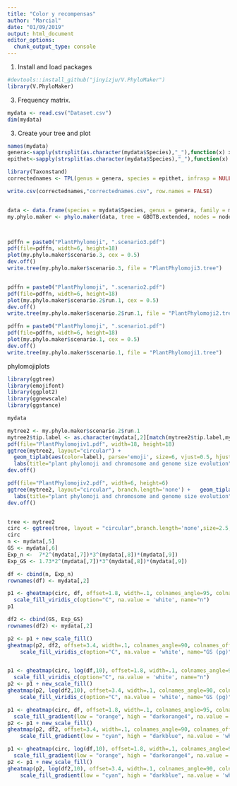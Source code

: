 ```yaml
---
title: "Color y recompensas"
author: "Marcial"
date: "01/09/2019"
output: html_document
editor_options: 
  chunk_output_type: console
---
```

1. Install and load packages

```r
#devtools::install_github("jinyizju/V.PhyloMaker")
library(V.PhyloMaker)


```


3. Frequency matrix.

```r
mydata <- read.csv("Dataset.csv") 
dim(mydata)
```



3. Create your tree and plot

```r


names(mydata)
genera<-sapply(strsplit(as.character(mydata$Species),"_"),function(x) x[1])
epithet<-sapply(strsplit(as.character(mydata$Species),"_"),function(x) x[2])

library(Taxonstand)
correctednames <- TPL(genus = genera, species = epithet, infrasp = NULL,infra = TRUE, corr = TRUE, diffchar = 2, max.distance = 1,version = "1.1", encoding = "UTF-8", author = TRUE,drop.lower.level = FALSE, file = "", silent = TRUE, repeats = 6)

write.csv(correctednames,"correctednames.csv", row.names = FALSE)


data <- data.frame(species = mydata$Species, genus = genera, family = mydata$Family)
my.phylo.maker <- phylo.maker(data, tree = GBOTB.extended, nodes = nodes.info.1, output.sp.list = TRUE, output.tree = FALSE, scenarios = c("S1","S2","S3"), r = 1)



pdffn = paste0("PlantPhylomoji", ".scenario3.pdf")
pdf(file=pdffn, width=6, height=18)
plot(my.phylo.maker$scenario.3, cex = 0.5)
dev.off()
write.tree(my.phylo.maker$scenario.3, file = "PlantPhylomoji3.tree")


pdffn = paste0("PlantPhylomoji", ".scenario2.pdf")
pdf(file=pdffn, width=6, height=18)
plot(my.phylo.maker$scenario.2$run.1, cex = 0.5)
dev.off()
write.tree(my.phylo.maker$scenario.2$run.1, file = "PlantPhylomoji2.tree")

pdffn = paste0("PlantPhylomoji", ".scenario1.pdf")
pdf(file=pdffn, width=6, height=18)
plot(my.phylo.maker$scenario.1, cex = 0.5)
dev.off()
write.tree(my.phylo.maker$scenario.1, file = "PlantPhylomoji1.tree")


```


phylomojiplots
```r

library(ggtree)
library(emojifont)
library(ggplot2)
library(ggnewscale)
library(ggstance)

mydata

mytree2 <- my.phylo.maker$scenario.2$run.1
mytree2$tip.label <- as.character(mydata[,2][match(mytree2$tip.label,mydata[,4])])
pdf(file="PlantPhylomojiv1.pdf", width=18, height=18)
ggtree(mytree2, layout="circular") +
  geom_tiplab(aes(color=label), parse='emoji', size=6, vjust=0.5, hjust = 0.5, offset = 0.9) +
  labs(title="plant phylomoji and chromosome and genome size evolution")
dev.off()

pdf(file="PlantPhylomojiv2.pdf", width=6, height=6)
ggtree(mytree2, layout="circular", branch.length='none') +   geom_tiplab(aes(color=label), parse='emoji', size=6, vjust=0.5, hjust = 0.5, offset = 0.9) +
  labs(title="plant phylomoji and chromosome and genome size evolution")
dev.off()


tree <- mytree2
circ <- ggtree(tree, layout = "circular",branch.length='none',size=2.5, show.legend = FALSE) + geom_tiplab(aes(color=label), parse='emoji', size=12, vjust=0.5, hjust = 0.5, offset = 0.9, show.legend = FALSE)
circ
n <- mydata[,5]
GS <- mydata[,6]
Exp_n <-  7*2^(mydata[,7])*3^(mydata[,8])*(mydata[,9])
Exp_GS <- 1.73*2^(mydata[,7])*3^(mydata[,8])*(mydata[,9])

df <- cbind(n, Exp_n)
rownames(df) <- mydata[,2]

p1 <- gheatmap(circ, df, offset=1.8, width=.1, colnames_angle=95, colnames_offset_y = .25) + 
  scale_fill_viridis_c(option="C", na.value = 'white', name="n")
p1

df2 <- cbind(GS, Exp_GS)
rownames(df2) <- mydata[,2]

p2 <- p1 + new_scale_fill()
gheatmap(p2, df2, offset=3.4, width=.1, colnames_angle=90, colnames_offset_y = .25) +
    scale_fill_viridis_c(option="C", na.value = 'white', name="GS (pg)")


p1 <- gheatmap(circ, log(df,10), offset=1.8, width=.1, colnames_angle=95, colnames_offset_y = .25) + 
  scale_fill_viridis_c(option="C", na.value = 'white', name="n")
p2 <- p1 + new_scale_fill()
gheatmap(p2, log(df2,10), offset=3.4, width=.1, colnames_angle=90, colnames_offset_y = .25) +
    scale_fill_viridis_c(option="C", na.value = 'white', name="GS (pg)")

p1 <- gheatmap(circ, df, offset=1.8, width=.1, colnames_angle=95, colnames_offset_y = .25) + 
  scale_fill_gradient(low = "orange", high = "darkorange4", na.value = 'white', name="n")
p2 <- p1 + new_scale_fill()
gheatmap(p2, df2, offset=3.4, width=.1, colnames_angle=90, colnames_offset_y = .25) +
    scale_fill_gradient(low = "cyan", high = "darkblue", na.value = 'white', name="GS (pg)")

p1 <- gheatmap(circ, log(df,10), offset=1.8, width=.1, colnames_angle=95, colnames_offset_y = .25) + 
  scale_fill_gradient(low = "orange", high = "darkorange4", na.value = 'white', name="n")
p2 <- p1 + new_scale_fill()
gheatmap(p2, log(df2,10), offset=3.4, width=.1, colnames_angle=90, colnames_offset_y = .25) +
    scale_fill_gradient(low = "cyan", high = "darkblue", na.value = 'white', name="GS (pg)")

```

